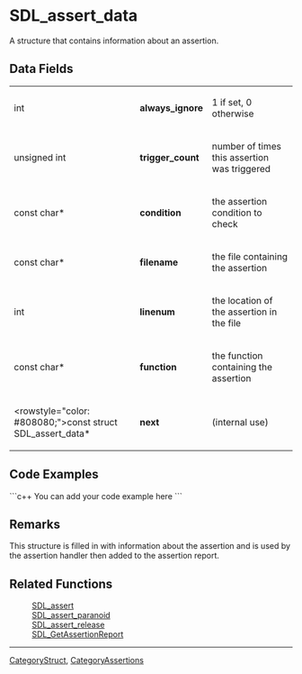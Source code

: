 <!-- pragma section-numbers off -->
<!-- pragma camelcase off -->
<!-- acl All:read -->

= SDL_assert_data =
A structure that contains information about an assertion.


== Data Fields ==
{|
|int
|'''always_ignore'''
|1 if set, 0 otherwise
|-
|unsigned int
|'''trigger_count'''
|number of times this assertion was triggered
|-
|const char*
|'''condition'''
|the assertion condition to check
|-
|const char*
|'''filename'''
|the file containing the assertion
|-
|int
|'''linenum'''
|the location of the assertion in the file
|-
|const char*
|'''function'''
|the function containing the assertion
|-
|<rowstyle="color: #808080;">const struct SDL_assert_data*
|'''next'''
|(internal use)
|}

== Code Examples ==
```c++
You can add your code example here
```

== Remarks ==
This structure is filled in with information about the assertion and is used by the assertion handler then added to the assertion report.

== Related Functions ==
:[[SDL_assert]]
:[[SDL_assert_paranoid]]
:[[SDL_assert_release]]
:[[SDL_GetAssertionReport]]

----
[[CategoryStruct]], [[CategoryAssertions]]
